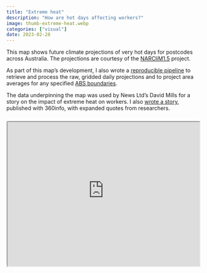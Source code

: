 ```yaml
---
title: "Extreme heat"
description: "How are hot days affecting workers?"
image: thumb-extreme-heat.webp
categories: ["visual"]
date: 2023-02-28
---
```


This map shows future climate projections of very hot days for postcodes across Australia. The projections are courtesy of the [NARCliM1.5](https://doi.org/10.1029/2020EF001833) project.

As part of this map's development, I also wrote a [reproducible pipeline](https://github.com/360-info/climate-projections-narclim15) to retrieve and process the raw, gridded daily projections and to project area averages for any specified [ABS boundaries](https://www.abs.gov.au/statistics/standards/australian-statistical-geography-standard-asgs-edition-3/jul2021-jun2026/access-and-downloads/digital-boundary-files).

The data underpinning the map was used by News Ltd's David Mills for a story on the impact of extreme heat on workers. I also [wrote a story](https://360info.org/extreme-heat-will-put-more-pressure-on-workers/), published with 360info, with expanded quotes from researchers.

```{=html}
<div style="text-align:center; position: relative; height: 0; padding-bottom: 75%; margin-top: 25px; margin-bottom: 25px; border: 1px solid #cccccc; border-radius: 5px;">
	<iframe style="position: absolute; top: 0; left: 0; width: 100%; height: 100%; background-color: white" src="https://feb2023.360info-heatmaps-narclim.pages.dev/news/?edshare" allowfullscreen></iframe>
</div>
```

